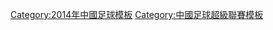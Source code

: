 {{Navbox
|bodyclass=hlist
|name  = 2014中超主场
|title = [[2014年中國足球超級聯賽|2014年中超]]主場
|image = [[File:Flag of the People's Republic of China.svg|80px]]
|list1 = 
*[[北京工人體育場|工人體育場]]（[[北京國安]]）
* [[金山足球場]]（[[上海申鑫]]）
* [[上海體育場]]（[[上海上港]]）
* [[虹口足球場]]（[[上海綠地申花]]）
* [[越秀山體育場]]（[[廣州富力]]）
* [[天河體育場]]（[[廣州恒大]]）
|list2 = 
*[[天津奧林匹克體育中心體育場|天津奧體中心]]（[[天津泰達]]）
* [[南京奧林匹克體育中心|南京奧體中心]]（[[江苏国信舜天足球俱乐部|江蘇舜天]]）
* [[貴陽奧林匹克體育中心|貴陽奧體中心]]（[[貴州人和]]）
* [[盤錦奧體中心]]（[[遼寧宏運]]）
* [[濟南奧林匹克體育中心|濟南奧體魯能大球場]]（[[山東魯能]]）  
|list3 = 
*[[黃龍體育場]]（[[杭州綠城]]）
* [[經開體育場]]（[[長春亞泰]]）
* [[航海體育場]]（[[河南建業]]）
* [[大連體育中心]]（[[大連阿爾濱]]）
* [[哈爾濱國際會議展覽體育中心]]（[[哈爾濱毅騰]]）
}}<noinclude>

[[Category:2014年中國足球模板]]
[[Category:中國足球超級聯賽模板]]
</noinclude>